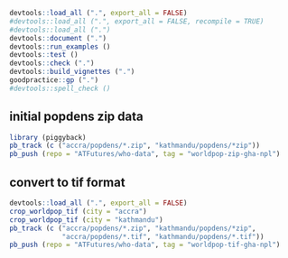 ```r
devtools::load_all (".", export_all = FALSE)
#devtools::load_all (".", export_all = FALSE, recompile = TRUE)
#devtools::load_all (".")
devtools::document (".")
devtools::run_examples ()
devtools::test ()
devtools::check (".")
devtools::build_vignettes (".")
goodpractice::gp (".")
#devtools::spell_check ()
```

## initial popdens zip data

```r
library (piggyback)
pb_track (c ("accra/popdens/*.zip", "kathmandu/popdens/*zip"))
pb_push (repo = "ATFutures/who-data", tag = "worldpop-zip-gha-npl")
```

## convert to tif format

```r
devtools::load_all (".", export_all = FALSE)
crop_worldpop_tif (city = "accra")
crop_worldpop_tif (city = "kathmandu")
pb_track (c ("accra/popdens/*.zip", "kathmandu/popdens/*zip",
             "accra/popdens/*.tif", "kathmandu/popdens/*.tif"))
pb_push (repo = "ATFutures/who-data", tag = "worldpop-tif-gha-npl")
```
